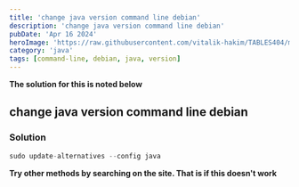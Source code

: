 ```yaml
---
title: 'change java version command line debian'
description: 'change java version command line debian'
pubDate: 'Apr 16 2024'
heroImage: 'https://raw.githubusercontent.com/vitalik-hakim/TABLES404/main/error_b/java.png'
category: 'java'
tags: [command-line, debian, java, version]
---
```


**The solution for this is noted below**

## change java version command line debian

### Solution

```java
sudo update-alternatives --config java
```

**Try other methods by searching on the site. That is if this doesn't work**
